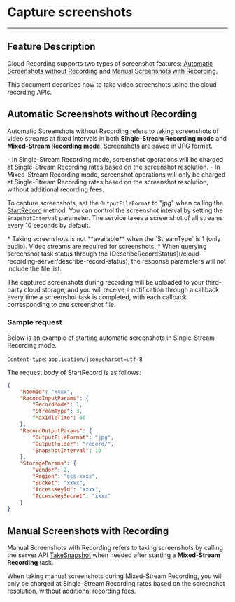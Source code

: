 # Capture screenshots

---

## Feature Description

Cloud Recording supports two types of screenshot features: [Automatic Screenshots without Recording](#automatic-screenshots-without-recording) and [Manual Screenshots with Recording](#manual-screenshots-with-recording).

This document describes how to take video screenshots using the cloud recording APIs.

## Automatic Screenshots without Recording

Automatic Screenshots without Recording refers to taking screenshots of video streams at fixed intervals in both **Single-Stream Recording mode** and **Mixed-Stream Recording mode**. Screenshots are saved in JPG format.

<Warning title="Warning">
- In Single-Stream Recording mode, screenshot operations will be charged at Single-Stream Recording rates based on the screenshot resolution.
- In Mixed-Stream Recording mode, screenshot operations will only be charged at Single-Stream Recording rates based on the screenshot resolution, without additional recording fees.
</Warning>

To capture screenshots, set the `OutputFileFormat` to "jpg" when calling the [StartRecord](/cloud-recording-server/start) method. You can control the screenshot interval by setting the `SnapshotInterval` parameter. The service takes a screenshot of all streams every 10 seconds by default.

<Warning title="Warning">
* Taking screenshots is not **available** when the `StreamType` is 1 (only audio). Video streams are required for screenshots.
* When querying screenshot task status through the [DescribeRecordStatus](/cloud-recording-server/describe-record-status), the response parameters will not include the file list.
</Warning>

The captured screenshots during recording will be uploaded to your third-party cloud storage, and you will receive a notification through a callback every time a screenshot task is completed, with each callback corresponding to one screenshot file.

### Sample request

Below is an example of starting automatic screenshots in Single-Stream Recording mode.

`Content-type`: `application/json;charset=utf-8`

The request body of StartRecord is as follows:

```json
{
    "RoomId": "xxxx",
    "RecordInputParams": {
        "RecordMode": 1,
        "StreamType": 3,
        "MaxIdleTime": 60
    },
    "RecordOutputParams": {
        "OutputFileFormat": "jpg",
        "OutputFolder": "record/",
        "SnapshotInterval": 10
    },
    "StorageParams": {
        "Vendor": 2,
        "Region": "oss-xxxx",
        "Bucket": "xxxx",
        "AccessKeyId": "xxxx",
        "AccessKeySecret": "xxxx"
    }
}
```

## Manual Screenshots with Recording

Manual Screenshots with Recording refers to taking screenshots by calling the server API [TakeSnapshot](/cloud-recording-server/take-snapshot) when needed after starting a **Mixed-Stream Recording** task.

<Note title="Note">
When taking manual screenshots during Mixed-Stream Recording, you will only be charged at Single-Stream Recording rates based on the screenshot resolution, without additional recording fees.
</Note>